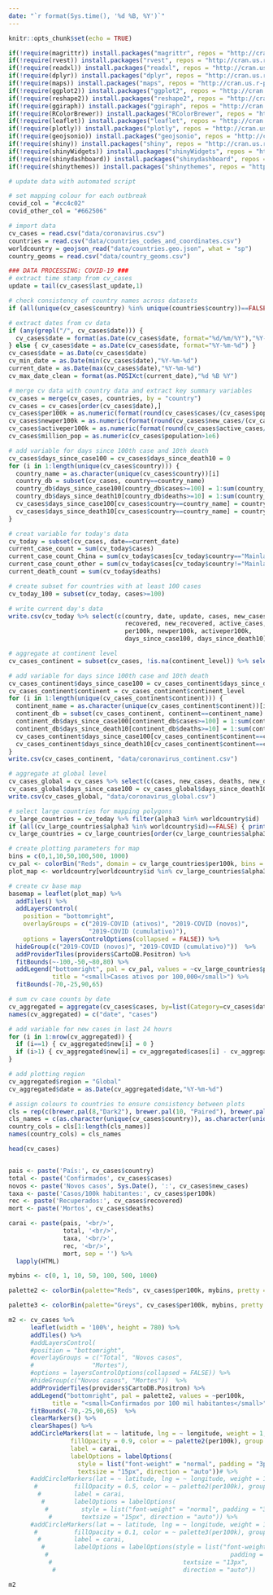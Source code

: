 ```yaml
---
date: "`r format(Sys.time(), '%d %B, %Y')`"
---
```


<style type="text/css">
.main-container {
  max-width: 1800px;
  margin-left: auto;
  margin-right: auto;
  max-height: 100%;
  margin-up: auto;
  margin-down: auto;
}
</style>

```r
knitr::opts_chunk$set(echo = TRUE)
```

```r
if(!require(magrittr)) install.packages("magrittr", repos = "http://cran.us.r-project.org")
if(!require(rvest)) install.packages("rvest", repos = "http://cran.us.r-project.org")
if(!require(readxl)) install.packages("readxl", repos = "http://cran.us.r-project.org")
if(!require(dplyr)) install.packages("dplyr", repos = "http://cran.us.r-project.org")
if(!require(maps)) install.packages("maps", repos = "http://cran.us.r-project.org")
if(!require(ggplot2)) install.packages("ggplot2", repos = "http://cran.us.r-project.org")
if(!require(reshape2)) install.packages("reshape2", repos = "http://cran.us.r-project.org")
if(!require(ggiraph)) install.packages("ggiraph", repos = "http://cran.us.r-project.org")
if(!require(RColorBrewer)) install.packages("RColorBrewer", repos = "http://cran.us.r-project.org")
if(!require(leaflet)) install.packages("leaflet", repos = "http://cran.us.r-project.org")
if(!require(plotly)) install.packages("plotly", repos = "http://cran.us.r-project.org")
if(!require(geojsonio)) install.packages("geojsonio", repos = "http://cran.us.r-project.org")
if(!require(shiny)) install.packages("shiny", repos = "http://cran.us.r-project.org")
if(!require(shinyWidgets)) install.packages("shinyWidgets", repos = "http://cran.us.r-project.org")
if(!require(shinydashboard)) install.packages("shinydashboard", repos = "http://cran.us.r-project.org")
if(!require(shinythemes)) install.packages("shinythemes", repos = "http://cran.us.r-project.org")

```


```r
# update data with automated script

# set mapping colour for each outbreak
covid_col = "#cc4c02"
covid_other_col = "#662506"

# import data
cv_cases = read.csv("data/coronavirus.csv")
countries = read.csv("data/countries_codes_and_coordinates.csv")
worldcountry = geojson_read("data/countries.geo.json", what = "sp")
country_geoms = read.csv("data/country_geoms.csv")

```

```r
### DATA PROCESSING: COVID-19 ###
# extract time stamp from cv_cases
update = tail(cv_cases$last_update,1) 

# check consistency of country names across datasets
if (all(unique(cv_cases$country) %in% unique(countries$country))==FALSE) { print("Error: inconsistent country names")}

# extract dates from cv data
if (any(grepl("/", cv_cases$date))) { 
  cv_cases$date = format(as.Date(cv_cases$date, format="%d/%m/%Y"),"%Y-%m-%d") 
} else { cv_cases$date = as.Date(cv_cases$date, format="%Y-%m-%d") }
cv_cases$date = as.Date(cv_cases$date)
cv_min_date = as.Date(min(cv_cases$date),"%Y-%m-%d")
current_date = as.Date(max(cv_cases$date),"%Y-%m-%d")
cv_max_date_clean = format(as.POSIXct(current_date),"%d %B %Y")

# merge cv data with country data and extract key summary variables
cv_cases = merge(cv_cases, countries, by = "country")
cv_cases = cv_cases[order(cv_cases$date),]
cv_cases$per100k = as.numeric(format(round(cv_cases$cases/(cv_cases$population/100000),1),nsmall=1))
cv_cases$newper100k = as.numeric(format(round(cv_cases$new_cases/(cv_cases$population/100000),1),nsmall=1))
cv_cases$activeper100k = as.numeric(format(round(cv_cases$active_cases/(cv_cases$population/100000),1),nsmall=1))
cv_cases$million_pop = as.numeric(cv_cases$population>1e6)

# add variable for days since 100th case and 10th death
cv_cases$days_since_case100 = cv_cases$days_since_death10 = 0
for (i in 1:length(unique(cv_cases$country))) {
  country_name = as.character(unique(cv_cases$country))[i]
  country_db = subset(cv_cases, country==country_name)
  country_db$days_since_case100[country_db$cases>=100] = 1:sum(country_db$cases>=100)
  country_db$days_since_death10[country_db$deaths>=10] = 1:sum(country_db$deaths>=10)
  cv_cases$days_since_case100[cv_cases$country==country_name] = country_db$days_since_case100
  cv_cases$days_since_death10[cv_cases$country==country_name] = country_db$days_since_death10
}

# creat variable for today's data
cv_today = subset(cv_cases, date==current_date) 
current_case_count = sum(cv_today$cases)
current_case_count_China = sum(cv_today$cases[cv_today$country=="Mainland China"])
current_case_count_other = sum(cv_today$cases[cv_today$country!="Mainland China"])
current_death_count = sum(cv_today$deaths)

# create subset for countries with at least 100 cases
cv_today_100 = subset(cv_today, cases>=100)

# write current day's data
write.csv(cv_today %>% select(c(country, date, update, cases, new_cases, deaths, new_deaths,
                                recovered, new_recovered, active_cases, 
                                per100k, newper100k, activeper100k,
                                days_since_case100, days_since_death10)), "data/coronavirus_today.csv")

# aggregate at continent level
cv_cases_continent = subset(cv_cases, !is.na(continent_level)) %>% select(c(cases, new_cases, deaths, new_deaths, date, continent_level)) %>% group_by(continent_level, date) %>% summarise_each(funs(sum)) %>% data.frame()

# add variable for days since 100th case and 10th death
cv_cases_continent$days_since_case100 = cv_cases_continent$days_since_death10 = 0
cv_cases_continent$continent = cv_cases_continent$continent_level
for (i in 1:length(unique(cv_cases_continent$continent))) {
  continent_name = as.character(unique(cv_cases_continent$continent))[i]
  continent_db = subset(cv_cases_continent, continent==continent_name)
  continent_db$days_since_case100[continent_db$cases>=100] = 1:sum(continent_db$cases>=100)
  continent_db$days_since_death10[continent_db$deaths>=10] = 1:sum(continent_db$deaths>=10)
  cv_cases_continent$days_since_case100[cv_cases_continent$continent==continent_name] = continent_db$days_since_case100
  cv_cases_continent$days_since_death10[cv_cases_continent$continent==continent_name] = continent_db$days_since_death10
}
write.csv(cv_cases_continent, "data/coronavirus_continent.csv")

# aggregate at global level
cv_cases_global = cv_cases %>% select(c(cases, new_cases, deaths, new_deaths, date, global_level)) %>% group_by(global_level, date) %>% summarise_each(funs(sum)) %>% data.frame()
cv_cases_global$days_since_case100 = cv_cases_global$days_since_death10 = 1:nrow(cv_cases_global)
write.csv(cv_cases_global, "data/coronavirus_global.csv")

# select large countries for mapping polygons
cv_large_countries = cv_today %>% filter(alpha3 %in% worldcountry$id)
if (all(cv_large_countries$alpha3 %in% worldcountry$id)==FALSE) { print("Error: inconsistent country names")}
cv_large_countries = cv_large_countries[order(cv_large_countries$alpha3),]

# create plotting parameters for map
bins = c(0,1,10,50,100,500, 1000)
cv_pal <- colorBin("Reds", domain = cv_large_countries$per100k, bins = bins)
plot_map <- worldcountry[worldcountry$id %in% cv_large_countries$alpha3, ]

# create cv base map 
basemap = leaflet(plot_map) %>% 
  addTiles() %>% 
  addLayersControl(
    position = "bottomright",
    overlayGroups = c("2019-COVID (ativos)", "2019-COVID (novos)", 
                      "2019-COVID (cumulativo)"),
    options = layersControlOptions(collapsed = FALSE)) %>% 
  hideGroup(c("2019-COVID (novos)", "2019-COVID (cumulativo)"))  %>%
  addProviderTiles(providers$CartoDB.Positron) %>%
  fitBounds(~-100,-50,~80,80) %>%
  addLegend("bottomright", pal = cv_pal, values = ~cv_large_countries$per100k,
            title = "<small>Casos ativos por 100,000</small>") %>%
  fitBounds(-70,-25,90,65) 

# sum cv case counts by date
cv_aggregated = aggregate(cv_cases$cases, by=list(Category=cv_cases$date), FUN=sum)
names(cv_aggregated) = c("date", "cases")

# add variable for new cases in last 24 hours
for (i in 1:nrow(cv_aggregated)) { 
  if (i==1) { cv_aggregated$new[i] = 0 }
  if (i>1) { cv_aggregated$new[i] = cv_aggregated$cases[i] - cv_aggregated$cases[i-1] }
}

# add plotting region
cv_aggregated$region = "Global"
cv_aggregated$date = as.Date(cv_aggregated$date,"%Y-%m-%d")

# assign colours to countries to ensure consistency between plots 
cls = rep(c(brewer.pal(8,"Dark2"), brewer.pal(10, "Paired"), brewer.pal(12, "Set3"), brewer.pal(8,"Set2"), brewer.pal(9, "Set1"), brewer.pal(8, "Accent"),  brewer.pal(9, "Pastel1"),  brewer.pal(8, "Pastel2")),3)
cls_names = c(as.character(unique(cv_cases$country)), as.character(unique(cv_cases_continent$continent)),"Global")
country_cols = cls[1:length(cls_names)]
names(country_cols) = cls_names
```

```r
head(cv_cases)


pais <- paste('País:', cv_cases$country)
total <- paste('Confirmados', cv_cases$cases)
novos <- paste('Novos casos', Sys.Date(), ':', cv_cases$new_cases)
taxa <- paste('Casos/100k habitantes:', cv_cases$per100k)
rec <- paste('Recuperados:', cv_cases$recovered)
mort <- paste('Mortos', cv_cases$deaths)

carai <- paste(pais, '<br/>',
               total, '<br/>',
               taxa, '<br/>', 
               rec, '<br/>',
               mort, sep = '') %>%
  lapply(HTML)

```


```r
mybins <- c(0, 1, 10, 50, 100, 500, 1000)

palette2 <- colorBin(palette="Reds", cv_cases$per100k, mybins, pretty = F)

palette3 <- colorBin(palette="Greys", cv_cases$per100k, mybins, pretty = F)

m2 <- cv_cases %>%
      leaflet(width = '100%', height = 780) %>% 
      addTiles() %>% 
      #addLayersControl(
      #position = "bottomright",
      #overlayGroups = c("Total", "Novos casos", 
      #                "Mortes"),
      #options = layersControlOptions(collapsed = FALSE)) %>% 
      #hideGroup(c("Novos casos", "Mortes"))  %>%
      addProviderTiles(providers$CartoDB.Positron) %>%
      addLegend("bottomright", pal = palette2, values = ~per100k,
            title = "<small>Confirmados por 100 mil habitantes</small>") %>%
      fitBounds(-70,-25,90,65)  %>% 
      clearMarkers() %>%
      clearShapes() %>% 
      addCircleMarkers(lat = ~ latitude, lng = ~ longitude, weight = 1, radius = ~(cases)^(1/5),
                 fillOpacity = 0.9, color = ~ palette2(per100k), group = 'Total',
                 label = carai,
                 labelOptions = labelOptions(
                   style = list("font-weight" = "normal", padding = "3px 8px", "color" = covid_col),
                   textsize = "15px", direction = "auto"))# %>%
      #addCircleMarkers(lat = ~ latitude, lng = ~ longitude, weight = 1, radius = ~(new_cases)^(1/5), 
       #          fillOpacity = 0.5, color = ~ palette2(per100k), group = "Novos casos",
        #         label = carai,
         #        labelOptions = labelOptions(
          #         style = list("font-weight" = "normal", padding = "3px 8px", "color" = covid_col),
           #        textsize = "15px", direction = "auto")) %>%
      #addCircleMarkers(lat = ~ latitude, lng = ~ longitude, weight = 1, radius = ~(deaths)^(1/5), 
       #          fillOpacity = 0.1, color = ~ palette3(per100k), group = "Mortes",
        #         label = carai,
         #        labelOptions = labelOptions(style = list("font-weight" = "normal", 
          #                                                  padding = "3px 8px"), 
           #                                    textsize = "13px", 
            #                                   direction = "auto"))

m2
```
